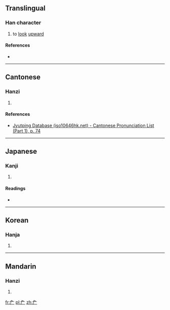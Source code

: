 ==Translingual==

===Han character===
{{Han char|rn=27|rad=厂|as=02|sn=4|four=|canj=弓一 (NM)|ids=⿱[[刀|⺈]][[厂]]}}

# to [[look]] [[upward]]

====References====
* {{Han ref|kx=0160.170|dkj=02892|dj=0367.020|hdz=10068.020|uh=5383|ud=21379}}

----

==Cantonese==

===Hanzi===
{{yue-hanzi|jyut=[[ngai5]], [[ai5]]|y=ngai5, ai5}}

# {{defn|lang=yue|sort=厂02}}

====References====
*[http://www.iso10646hk.net/jp/document/download.jsp Jyutping Database (iso10646hk.net) - Cantonese Pronunciation List (Part 1), p. 74]

----

==Japanese==

===Kanji===
{{ja-kanji|grade=|rs=厂02}}

# {{defn|lang=ja|sort=厂02}}

====Readings====
* {{ja-readings|on=[[せん]] (sen), [[ぎ]] (gi), [[えん]] (en)|kun=[[あおぐ]] (aogu), [[たるき]] (taruki), [[のき]] (noki)}}

----

==Korean==

===Hanja===
{{ko-hanja|hangeul=[[점]], [[위]]|rv=jeom, wi|mr=chŏm, wi}}

# {{defn|lang=ko|sort=厂02}}

----

==Mandarin==

===Hanzi===
{{cmn-hanzi|pin=[[àn]] ([[an4]]), [[zhān]] ([[zhan1]])|wg=an<sup>4</sup>, chan<sup>1</sup>}}

# {{defn|lang=cmn|sort=厂02}}

[[fr:厃]]
[[pl:厃]]
[[zh:厃]]